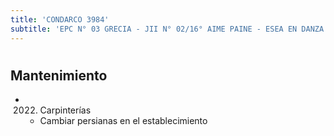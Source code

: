 ```yaml
---
title: 'CONDARCO 3984'
subtitle: 'EPC N° 03 GRECIA - JII N° 02/16° AIME PAINE - ESEA EN DANZA MASTRAZZI CURSO VOCACIONAL DE DANZA Y EXPRESIÓN CORPORAL INFANTIL N° 03'
---
```


#


## Mantenimiento

*  (2022) Carpinterías 
    + Cambiar persianas en el establecimiento




